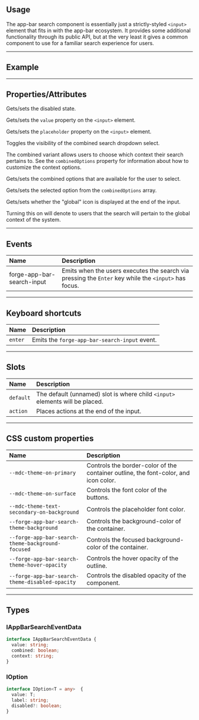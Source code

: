 
<PageSection>

## Usage

The app-bar search component is essentially just a strictly-styled `<input>` element that fits in with the app-bar ecosystem. It provides some additional functionality
through its public API, but at the very least it gives a common component to use for a familiar search experience for users.

</PageSection>

---

<PageSection>

## Example

<LiveDemo layout="column" fullWidth codeHtml={AppBarSearchDefaultCodeHtml()} codeTs={AppBarSearchDefaultCodeTs()}>
  <AppBarSearchDemo />
</LiveDemo>

</PageSection>

---

<PageSection>

## Properties/Attributes

<PropertyDef name="disabled" type="boolean" defaultValue="false">

  Gets/sets the disabled state.

</PropertyDef>

<PropertyDef name="value" type="string" defaultValue="&quot;&quot;">

  Gets/sets the `value` property on the `<input>` element.

</PropertyDef>

<PropertyDef name="placeholder" type="string" defaultValue="null">

  Gets/sets the `placeholder` property on the `<input>` element.

</PropertyDef>

<PropertyDef name="combined" type="boolean" defaultValue="false">

  Toggles the visibility of the combined search dropdown select.

  The combined variant allows users to choose which context their search pertains to. See the `combinedOptions` property for information about how to customize the context options.

</PropertyDef>

<PropertyDef name="combinedOptions" type="IOption[]" attr={false} defaultValue="[]">

  Gets/sets the combined options that are available for the user to select.

</PropertyDef>

<PropertyDef name="selectedCombinedOption" type="string" attr={false} defaultValue="null">

  Gets/sets the selected option from the `combinedOptions` array.

</PropertyDef>

<PropertyDef name="global" type="boolean" defaultValue="false">

  Gets/sets whether the "global" icon is displayed at the end of the input.

  Turning this on will denote to users that the search will pertain to the global context of the system.

</PropertyDef>

</PageSection>

---

<PageSection>

## Events

| Name                      | Description
| :-------------------------| :-------------------
| forge-app-bar-search-input  | Emits when the users executes the search via pressing the `Enter` key while the `<input>` has focus.

</PageSection>

---

<PageSection>

## Keyboard shortcuts

| Name                                | Description
| :-----------------------------------| :----------------
| `enter`                             | Emits the `forge-app-bar-search-input` event.

</PageSection>

---

<PageSection>

## Slots

| Name               | Description
| :------------------| :------------------
| `default`          | The default (unnamed) slot is where child `<input>` elements will be placed.
| `action`           | Places actions at the end of the input.

</PageSection>

---

<PageSection>

## CSS custom properties

| Name                                              | Description
| :-------------------------------------------------| :-----------------
| `--mdc-theme-on-primary`                          | Controls the border-color of the container outline, the font-color, and icon color.
| `--mdc-theme-on-surface`                          | Controls the font color of the buttons.
| `--mdc-theme-text-secondary-on-background`        | Controls the placeholder font color.
| `--forge-app-bar-search-theme-background`           | Controls the background-color of the container.
| `--forge-app-bar-search-theme-background-focused`   | Controls the focused background-color of the container.
| `--forge-app-bar-search-theme-hover-opacity`        | Controls the hover opacity of the outline.
| `--forge-app-bar-search-theme-disabled-opacity`     | Controls the disabled opacity of the component.

</PageSection>

---

<PageSection>

## Types

### IAppBarSearchEventData

```ts
interface IAppBarSearchEventData {
  value: string;
  combined: boolean;
  context: string;
}
```

### IOption

```ts
interface IOption<T = any>  {
  value: T;
  label: string;
  disabled?: boolean;
}
```

</PageSection>
